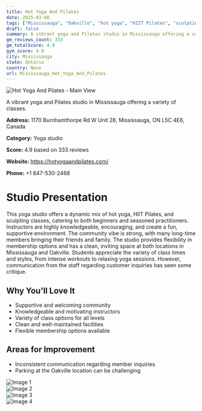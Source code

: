 ```yaml
---
title: Hot Yoga And Pilates
date: 2025-03-08
tags: ["Mississauga", "Oakville", "hot yoga", "HIIT Pilates", "sculpting", "community", "supportive", "Mississauga"]  
draft: false
summary: A vibrant yoga and Pilates studio in Mississauga offering a variety of classes.
gm_reviews_count: 333
gm_totalScore: 4.9
gym_score: 4.9
city: Mississauga
state: Ontario
country: None
url: Mississauga_Hot_Yoga_And_Pilates
---
```


<div className="aspect-[16/9] relative my-8">
  <img 
    src="https://lh5.googleusercontent.com/p/AF1QipPbOU-zILh2HL9pCC7uzEmaLbn09wQOxWlEcBE-=w1920-h1080-k-no"
    alt="Hot Yoga And Pilates - Main View"
    className="object-cover absolute inset-0 w-full h-full rounded-lg"
  />
</div>

A vibrant yoga and Pilates studio in Mississauga offering a variety of classes.

**Address:** 1170 Burnhamthorpe Rd W Unit 28, Mississauga, ON L5C 4E6, Canada

**Category:** Yoga studio

**Score:** 4.9 based on 333 reviews

**Website:** https://hotyogaandpilates.com/

**Phone:** +1 647-530-2468

# Studio Presentation

This yoga studio offers a dynamic mix of hot yoga, HIIT Pilates, and sculpting classes, catering to both beginners and seasoned practitioners. Instructors are highly knowledgeable, encouraging, and create a fun, supportive environment. The community vibe is strong, with many long-time members bringing their friends and family. The studio provides flexibility in membership options and has a clean, inviting space at both locations in Mississauga and Oakville. Students appreciate the variety of class times and styles, from intense workouts to relaxing yoga sessions. However, communication from the staff regarding customer inquiries has seen some critique.

## Why You'll Love It

- Supportive and welcoming community
- Knowledgeable and motivating instructors
- Variety of class options for all levels
- Clean and well-maintained facilities
- Flexible membership options available

## Areas for Improvement

- Inconsistent communication regarding member inquiries
- Parking at the Oakville location can be challenging

<div className="grid grid-cols-1 xl:grid-cols-2 gap-4 my-8">
<div className="aspect-[4/3] relative"><img src="https://lh5.googleusercontent.com/p/AF1QipNeGBwxkoP6kd0KML5rHMY-WIXk4snf8go_o71u=w1920-h1080-k-no" alt="Image 1" className="object-cover absolute inset-0 w-full h-full rounded-lg" /></div>
<div className="aspect-[4/3] relative"><img src="https://lh5.googleusercontent.com/p/AF1QipPDQKGFOy0fXhRJy1HwND9AV8pfEEM4HrA7aJO6=w1920-h1080-k-no" alt="Image 2" className="object-cover absolute inset-0 w-full h-full rounded-lg" /></div>
<div className="aspect-[4/3] relative"><img src="https://lh5.googleusercontent.com/p/AF1QipOx2exgu2Y5um7TtqzGcykVuUrA0xcFVT0JG6aS=w1920-h1080-k-no" alt="Image 3" className="object-cover absolute inset-0 w-full h-full rounded-lg" /></div>
<div className="aspect-[4/3] relative"><img src="https://lh5.googleusercontent.com/p/AF1QipNMlrd6K5rFg2D8MdMUNr7iCzSVukKIVJj2klk=w1920-h1080-k-no" alt="Image 4" className="object-cover absolute inset-0 w-full h-full rounded-lg" /></div>
</div>